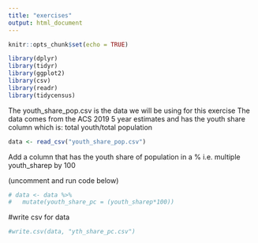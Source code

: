 ```yaml
---
title: "exercises"
output: html_document
---
```


```r
knitr::opts_chunk$set(echo = TRUE)
```

```r
library(dplyr)
library(tidyr)
library(ggplot2)
library(csv)
library(readr)
library(tidycensus)
```


The youth_share_pop.csv is the data we will be using for this exercise
The data comes from the ACS 2019 5 year estimates and has the youth share column which is: total youth/total population

```r
data <- read_csv("youth_share_pop.csv")
```

Add a column that has the youth share of population in a %
i.e. multiple youth_sharep by 100

(uncomment and run code below)
```r
# data <- data %>%
#   mutate(youth_share_pc = (youth_sharep*100))
```

#write csv for data
```r
#write.csv(data, "yth_share_pc.csv")
```